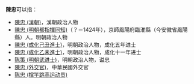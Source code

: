 '''陳忠'''可以指：
* [[陳忠_(漢朝)|陳忠 (漢朝)]]，漢朝政治人物
* [[陳忠_(明朝都指揮同知)|陳忠 (明朝都指揮同知)]]（？－1424年），京師鳳陽府臨淮縣（今安徽省鳳陽縣）人。明朝政治人物
* [[陳忠_(成化己丑進士)|陳忠 (成化己丑進士)]]，明朝政治人物，成化五年进士
* [[陳忠_(成化乙未進士)|陳忠 (成化乙未進士)]]，明朝政治人物，成化十一年进士
* [[陈策_(明朝武进士)|陈策 (明朝武进士)]]，明朝政治人物，谥忠
* [[陳忠_(外交官)|陳忠 (外交官)]]，中華民國外交官
* [[陈忠_(撑竿跳高运动员)|陈忠 (撑竿跳高运动员)]]

{{disambig|Z忠|cat=二字陈姓人名消歧义}}